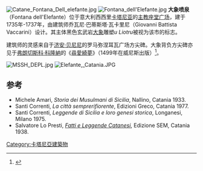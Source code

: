 {{coord|37|30|9|N|15|5|13.4|E|display=title}}
[[File:Catane_Fontana_Dell_elefante.jpg|thumb]]
[[File:Fontana_dell'Elefante.jpg|thumb]]
'''大象喷泉'''（Fontana dell'Elefante）位于意大利西西里[[卡塔尼亚|卡塔尼亚]]的[[主教座堂广场_(卡塔尼亚)|主教座堂广场]]，建于1735年-1737年，由建筑师乔瓦尼·巴蒂斯塔·瓦卡里尼（Giovanni Battista Vaccarini）设计。其主体黑色玄武岩[[大象|大象]]雕塑''u Liotru''被视为该市的标志。

建筑师的灵感来自于[[济安·贝尼尼|济安·贝尼尼]]的罗马弥涅耳瓦广场方尖碑。大象背负方尖碑亦见于[[弗朗切斯科·科隆納|弗朗切斯科·科隆納]]的《[[尋愛綺夢|尋愛綺夢]]》（1499年在威尼斯出版）<ref>{{Cite web |url=http://www.codex99.com/typography/82.html |title=The Hypnerotomachia Poliphili<!-- Titolo generato automaticamente --> |access-date=2014-12-17 |archive-date=2021-02-25 |archive-url=https://web.archive.org/web/20210225201041/http://codex99.com/typography/82.html |dead-url=no }}</ref>。

[[File:MSSH_DEPL.jpg|thumb]]
[[File:Elefante,_Catania.JPG|thumb]]

== 参考 ==
{{references|2}}
* Michele Amari, ''Storia dei Musulmani di Sicilia'', Nallino, Catania 1933.
* Santi Correnti, ''La città semprerifiorente'', Edizioni Greco, Catania 1977.
* Santi Correnti, ''Leggende di Sicilia e loro genesi storica'', Longanesi, Milano 1975.
* Salvatore Lo Presti, ''[http://www.cataniatradizioni.it/storia/IL%20MAGO%20ELIODORO%20E%20L'ELEFANTE.htm Fatti e Leggende Catanesi]{{Wayback|url=http://www.cataniatradizioni.it/storia/IL%20MAGO%20ELIODORO%20E%20L%27ELEFANTE.htm |date=20160304112845 }}'', Edizione SEM, Catania 1938.
[[Category:卡塔尼亞建築物|Category:卡塔尼亞建築物]]